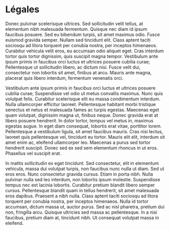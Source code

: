 # Légales

Donec pulvinar scelerisque ultrices. Sed sollicitudin velit tellus, at elementum nibh malesuada fermentum. Quisque nec diam id ipsum faucibus posuere. Sed eu bibendum turpis, sit amet maximus odio. Fusce euismod gravida semper. Nullam sed tincidunt elit. Class aptent taciti sociosqu ad litora torquent per conubia nostra, per inceptos himenaeos. Curabitur vehicula velit eros, eu accumsan odio aliquet eget. Cras interdum tortor quis tortor dignissim, quis suscipit magna tempor. Vestibulum ante ipsum primis in faucibus orci luctus et ultrices posuere cubilia curae; Pellentesque ut sollicitudin libero, ac dictum nisi. Fusce velit dui, consectetur non lobortis sit amet, finibus at arcu. Mauris ante magna, placerat quis libero interdum, fermentum venenatis orci.

Vestibulum ante ipsum primis in faucibus orci luctus et ultrices posuere cubilia curae; Suspendisse vel odio ut metus convallis maximus. Nunc quis volutpat felis. Curabitur scelerisque elit eu massa condimentum interdum. Nulla ullamcorper efficitur laoreet. Pellentesque habitant morbi tristique senectus et netus et malesuada fames ac turpis egestas. Maecenas eget quam volutpat, dignissim magna ut, finibus neque. Donec gravida erat at libero posuere hendrerit. In dolor tortor, tempus vel metus in, maximus egestas augue. In eget diam consequat, lobortis erat vitae, porttitor lorem. Pellentesque a vestibulum ligula, sit amet faucibus mauris. Cras nisi lectus, laoreet quis pellentesque vel, tincidunt eu tortor. Mauris elit elit, interdum sit amet enim ac, eleifend ullamcorper leo. Maecenas a purus sed tortor hendrerit suscipit. Donec sed ex sed sem elementum rhoncus in ut eros. Phasellus vel suscipit erat.

In mattis sollicitudin ex eget tincidunt. Sed consectetur, elit in elementum vehicula, massa dui volutpat turpis, non faucibus nunc nulla ut diam. Sed ut eros eros. Nunc consectetur gravida cursus. Etiam in porta nibh. Nulla pulvinar nulla sed leo interdum, non lobortis ipsum molestie. Suspendisse tempus nec est lacinia lobortis. Curabitur pretium blandit libero semper cursus. Pellentesque blandit quam in tellus hendrerit, sit amet malesuada eros dapibus. Praesent a nibh nulla. Class aptent taciti sociosqu ad litora torquent per conubia nostra, per inceptos himenaeos. Nulla id tortor accumsan, dictum massa ut, auctor purus. Sed ac nisl pharetra, pretium dui non, fringilla arcu. Quisque ultricies sed massa ac pellentesque. In a nisi faucibus, pretium diam at, tincidunt nibh. Ut consequat volutpat massa in eleifend.